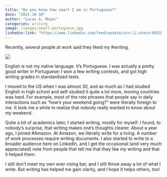 ```yaml
---
title: "Do you know how smart I am in Portuguese?"
date: "2021-10-10"
author: "Lucas A. Meyer"
categories: writing
image: /images/smart-portuguese.jpg
linkedin-link: "https://www.linkedin.com/feed/update/urn:li:share:6853333112810815488"
---
```


Recently, several people at work said they liked my #writing. 

![](/images/smart-portuguese.jpg)

English is not my native language. It's Portuguese. I was actually a pretty good writer in Portuguese: I won a few writing contests, and got high writing grades in standardized tests.

I moved to the US when I was almost 30, and as much as I had studied English in high school and self-studied it quite a lot more, moving countries was hard. For example, most of the rote phrases that people say in daily interactions such as "how's your weekend going?" were literally foreign to me. It took me a while to realize that nobody really wanted to know about my weekend.

Quite a bit of academics later, I started writing, mostly for myself. I found, to nobody's surprise, that writing makes one's thoughts clearer. About a year ago, I joined #Amazon. At Amazon, we literally write for a living. A number of work processes require writing documents. I also started to write to a broader audience here on LinkedIn, and I get the occasional (and very much appreciated) note from people that tell me that they like my writing and that it helped them.

I still don't meet my own ever-rising bar, and I still throw away a lot of what I write. But writing has helped me gain clarity, and I hope it helps others, too!


